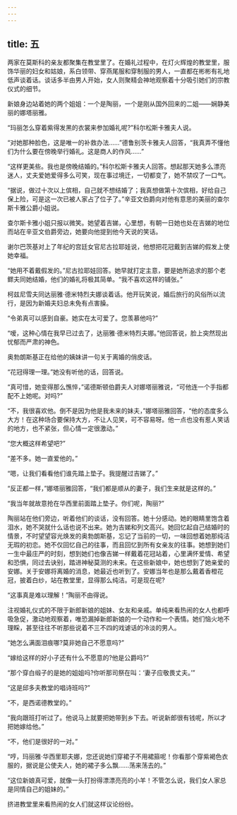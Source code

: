 ```yaml
---
---
---
```

title: 五
---




两家在莫斯科的亲友都聚集在教堂里了。在婚礼过程中，在灯火辉煌的教堂里，服饰华丽的妇女和姑娘，系白领带、穿燕尾服和穿制服的男人，一直都在彬彬有礼地低声谈着话。谈话多半由男人开始，女人则聚精会神地观察着十分吸引她们的宗教仪式的细节。

新娘身边站着她的两个姐姐：一个是陶丽，一个是刚从国外回来的二姐——娴静美丽的娜塔丽雅。

“玛丽怎么穿着紫得发黑的衣裳来参加婚礼呢?”科尔松斯卡雅夫人说。

“对她那种脸色，这是唯一的补救办法……”德鲁别茨卡雅夫人回答，“我真弄不懂他们为什么要在傍晚举行婚礼。这是商人的作风……”

“这样更美些。我也是傍晚结婚的。”科尔松斯卡雅夫人回答。想起那天她多么漂亮迷人，丈夫爱她爱得多么可笑，现在事过境迁，一切都变了，她不禁叹了一口气。

“据说，做过十次以上傧相，自己就不想结婚了；我真想做第十次傧相，好给自己保上险，可是这一次已被人家占了位子了。”辛亚文伯爵向对他有意思的美丽的查尔斯卡雅公爵小姐说。

查尔斯卡雅小姐只报以微笑。她望着吉娣，心里想，有朝一日她也处在吉娣的地位而站在辛亚文伯爵旁边，她要向他提到他今天说的笑话。

谢尔巴茨基对上了年纪的宫廷女官尼古拉耶娃说，他想把花冠戴到吉娣的假发上使她幸福。

“她用不着戴假发的。”尼古拉耶娃回答。她早就打定主意，要是她所追求的那个老鳏夫同她结婚，他们的婚礼将极其简单。“我不喜欢这样的铺张。”

柯兹尼雪夫同达丽雅·德米特烈夫娜谈着话。他开玩笑说，婚后旅行的风俗所以流行，是因为新婚夫妇总未免有点害臊。

“令弟真可以感到自豪。她实在太可爱了。您羡慕他吗?”

“嗳，这种心情在我早已过去了，达丽雅·德米特烈夫娜。”他回答说，脸上突然现出忧郁而严肃的神色。

奥勃朗斯基正在给他的姨妹讲一句关于离婚的俏皮话。

“花冠得理一理。”她没有听他的话，回答说。

“真可惜，她变得那么憔悴，”诺德斯顿伯爵夫人对娜塔丽雅说，“可他连一个手指都配不上她呢。对吗?”

“不，我很喜欢他。倒不是因为他是我未来的妹夫，”娜塔丽雅回答，“他的态度多么大方！在这种场合要保持大方，不让人见笑，可不容易呀。他一点也没有惹人笑话的地方，也不紧张，但心情一定很激动。”

“您大概这样希望吧?”

“差不多。她一直爱他的。”

“嗯，让我们看看他们谁先踏上垫子。我提醒过吉娣了。”

“反正都一样，”娜塔丽雅回答，“我们都是顺从的妻子，我们生来就是这样的。”

“我当年就故意抢在华西里前面踏上垫子。你们呢，陶丽?”

陶丽站在他们旁边，听着他们的谈话，没有回答。她十分感动。她的眼睛里饱含着泪水，她不哭就什么话也说不出来。她为吉娣和列文高兴。她回忆起自己结婚时的情景，不时望望容光焕发的奥勃朗斯基，忘记了当前的一切，一味回想着她那纯洁无瑕的初恋。她不仅回忆自己的往事，而且回忆到所有女亲友的往事。她想到她们一生中最庄严的时刻，想到她们也像吉娣一样戴着花冠站着，心里满怀爱情、希望和恐惧，同过去诀别，踏进神秘莫测的未来。在这些新娘中，她也想到了她亲爱的安娜。关于安娜将离婚的消息，她最近也听到了。安娜当年也是那么戴着香橙花冠，披着白纱，站在教堂里，显得那么纯洁。可是现在呢?

“这事真是难以理解！”陶丽不由得说。

注视婚礼仪式的不限于新郎新娘的姐妹、女友和亲戚。单纯来看热闹的女人也都呼吸急促，激动地观察着，唯恐漏掉新郎新娘的一个动作和一个表情。她们恼火地不理睬，甚至往往不听那些说着不三不四的戏谑话的冷淡的男人。

“她怎么满面泪痕哪?莫非她自己不愿意吗?”

“嫁给这样的好小子还有什么不愿意的?他是公爵吗?”

“那个穿白缎子的是她的姐姐吗?你听那司祭在叫：‘妻子应敬畏丈夫。’”

“这是邱多夫教堂的唱诗班吗?”

“不，是西诺德教堂的。”

“我向跟班打听过了。他说马上就要把她带到乡下去。听说新郎很有钱呢，所以才把她嫁给他。”

“不，他们是很好的一对。”

“哼，玛丽雅·华西里耶夫娜，您还说她们穿裙子不用裙箍呢！你看那个穿紫褐色衣服的，据说是公使夫人，她的裙子多么飘……荡来荡去的。”

“这位新娘真可爱，就像一头打扮得漂漂亮亮的小羊！不管怎么说，我们女人家总是同情自己的姐妹的。”

挤进教堂里来看热闹的女人们就这样议论纷纷。